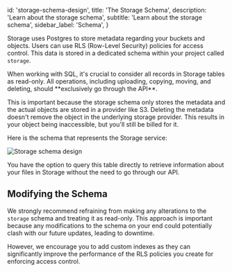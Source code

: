
  id: 'storage-schema-design',
  title: 'The Storage Schema',
  description: 'Learn about the storage schema',
  subtitle: 'Learn about the storage schema',
  sidebar_label: 'Schema',
}

Storage uses Postgres to store metadata regarding your buckets and objects. Users can use RLS (Row-Level Security) policies for access control. This data is stored in a dedicated schema within your project called `storage`.

<Admonition type="note">
When working with SQL, it's crucial to consider all records in Storage tables as read-only. All operations, including uploading, copying, moving, and deleting, should **exclusively go through the API**.

This is important because the storage schema only stores the metadata and the actual objects are stored in a provider like S3. Deleting the metadata doesn't remove the object in the underlying storage provider. This results in your object being inaccessible, but you'll still be billed for it.

</Admonition>

Here is the schema that represents the Storage service:

<img alt="Storage schema design" src="/docs/img/storage/schema-design.png" />

You have the option to query this table directly to retrieve information about your files in Storage without the need to go through our API.

## Modifying the Schema

We strongly recommend refraining from making any alterations to the `storage` schema and treating it as read-only. This approach is important because any modifications to the schema on your end could potentially clash with our future updates, leading to downtime.

However, we encourage you to add custom indexes as they can significantly improve the performance of the RLS policies you create for enforcing access control.


